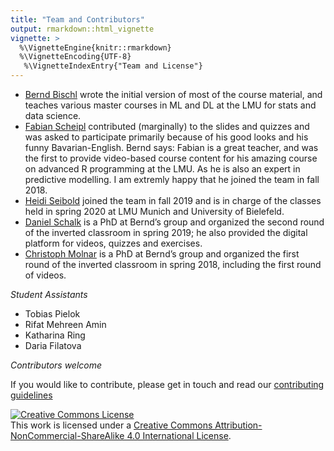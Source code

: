 ```yaml
---
title: "Team and Contributors"
output: rmarkdown::html_vignette
vignette: >
  %\VignetteEngine{knitr::rmarkdown}
  %\VignetteEncoding{UTF-8}
   %\VignetteIndexEntry{"Team and License"}
---
```


- [Bernd Bischl](https://www.compstat.statistik.uni-muenchen.de/people/bischl/) 
  wrote the initial version of most of the course material, and teaches various master courses in ML and DL at the LMU for stats and data science.
- [Fabian Scheipl](https://www.biostat.statistik.uni-muenchen.de/personen/mitarbeiter/scheipl/index.html) 
  contributed (marginally) to the slides and quizzes and was asked to participate primarily because of his good looks and his funny Bavarian-English. 
  Bernd says: Fabian is a great teacher, and was the first to provide video-based course content for his amazing course on advanced R programming at the LMU. As he is also an expert in predictive modelling. I am extremly happy that he joined the team in fall 2018.
- [Heidi Seibold](https://www.compstat.statistik.uni-muenchen.de/people/seibold) joined the team in fall 2019 and is in charge of the classes held in spring 2020 at LMU Munich and University of Bielefeld.
- [Daniel Schalk](https://www.compstat.statistik.uni-muenchen.de/people/schalk) 
  is a PhD at Bernd's group and organized the second round of the inverted classroom in spring 2019; he also provided the digital platform for videos, quizzes and exercises. 
- [Christoph Molnar](https://www.compstat.statistik.uni-muenchen.de/people/molnar) 
  is a PhD at Bernd's group and organized the first round of the inverted classroom in spring 2018, including the first round of videos.


_Student Assistants_

- Tobias Pielok
- Rifat Mehreen Amin
- Katharina Ring
- Daria Filatova


_Contributors welcome_

If you would like to contribute, please get in touch and read our 
[contributing guidelines](../CONTRIBUTING.md)


<a rel="license" href="http://creativecommons.org/licenses/by-nc-sa/4.0/"><img alt="Creative Commons License" style="border-width:0" src="https://i.creativecommons.org/l/by-nc-sa/4.0/88x31.png" /></a><br />This work is licensed under a <a rel="license" href="http://creativecommons.org/licenses/by-nc-sa/4.0/">Creative Commons Attribution-NonCommercial-ShareAlike 4.0 International License</a>.


